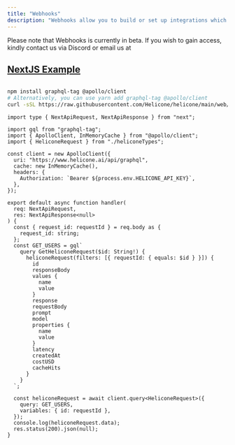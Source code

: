 ```yaml
---
title: "Webhooks"
description: "Webhooks allow you to build or set up integrations which subscribe to certain events on Helicone.ai. When one of those events is triggered, we'll send a HTTP POST payload to the webhook's configured URL. Webhooks can be used to update an external issue tracker, trigger CI builds, update a backup mirror, or even deploy to your production server."
---
```


<Warning>
  Please note that Webhooks is currently in beta. If you wish to gain access, kindly contact us via Discord or email us at
  <a href="mailto:sales@helicone.ai">
</Warning>

## NextJS Example

```bash

npm install graphql-tag @apollo/client
# Alternatively, you can use yarn add graphql-tag @apollo/client
curl -sSL https://raw.githubusercontent.com/Helicone/helicone/main/web/lib/api/graphql/schema/types/graphql.tsx > heliconeTypes.tsx
```

```tsx
import type { NextApiRequest, NextApiResponse } from "next";

import gql from "graphql-tag";
import { ApolloClient, InMemoryCache } from "@apollo/client";
import { HeliconeRequest } from "./heliconeTypes";

const client = new ApolloClient({
  uri: "https://www.helicone.ai/api/graphql",
  cache: new InMemoryCache(),
  headers: {
    Authorization: `Bearer ${process.env.HELICONE_API_KEY}`,
  },
});

export default async function handler(
  req: NextApiRequest,
  res: NextApiResponse<null>
) {
  const { request_id: requestId } = req.body as {
    request_id: string;
  };
  const GET_USERS = gql`
    query GetHeliconeRequest($id: String!) {
      heliconeRequest(filters: [{ requestId: { equals: $id } }]) {
        id
        responseBody
        values {
          name
          value
        }
        response
        requestBody
        prompt
        model
        properties {
          name
          value
        }
        latency
        createdAt
        costUSD
        cacheHits
      }
    }
  `;

  const heliconeRequest = await client.query<HeliconeRequest>({
    query: GET_USERS,
    variables: { id: requestId },
  });
  console.log(heliconeRequest.data);
  res.status(200).json(null);
}
```
